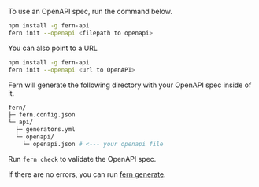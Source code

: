 To use an OpenAPI spec, run the command below.

```bash
npm install -g fern-api
fern init --openapi <filepath to openapi>
```

You can also point to a URL

```bash
npm install -g fern-api
fern init --openapi <url to OpenAPI>

```

Fern will generate the following directory with your OpenAPI spec inside of it.

```bash
fern/
├─ fern.config.json
└─ api/
  ├─ generators.yml
  └─ openapi/
    └─ openapi.json # <--- your openapi file
```

Run `fern check` to validate the OpenAPI spec.

If there are no errors, you can run [fern generate](../compiler/fern-generate).
